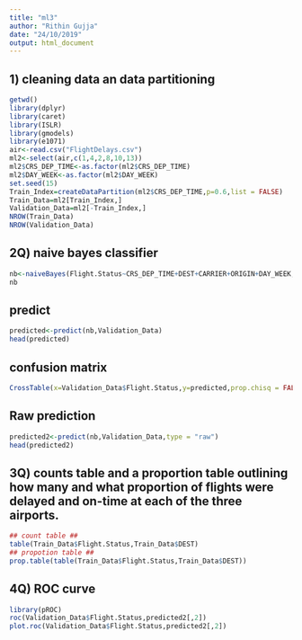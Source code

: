 ---
title: "ml3"
author: "Rithin Gujja"
date: "24/10/2019"
output: html_document
---
## 1) cleaning data an data partitioning ##
```{r} 
getwd()
library(dplyr)
library(caret)
library(ISLR)
library(gmodels)
library(e1071)
air<-read.csv("FlightDelays.csv")
ml2<-select(air,c(1,4,2,8,10,13))
ml2$CRS_DEP_TIME<-as.factor(ml2$CRS_DEP_TIME)
ml2$DAY_WEEK<-as.factor(ml2$DAY_WEEK)
set.seed(15)
Train_Index=createDataPartition(ml2$CRS_DEP_TIME,p=0.6,list = FALSE)
Train_Data=ml2[Train_Index,]
Validation_Data=ml2[-Train_Index,]
NROW(Train_Data)
NROW(Validation_Data)
```
## 2Q) naive bayes classifier ##
```{r}
nb<-naiveBayes(Flight.Status~CRS_DEP_TIME+DEST+CARRIER+ORIGIN+DAY_WEEK,data=Train_Data)
nb
```
## predict ##
```{r}
predicted<-predict(nb,Validation_Data)
head(predicted)
```
## confusion matrix ##
```{r}
CrossTable(x=Validation_Data$Flight.Status,y=predicted,prop.chisq = FALSE)
```
## Raw prediction ##
```{r}
predicted2<-predict(nb,Validation_Data,type = "raw")
head(predicted2)
```
## 3Q) counts table and a proportion table outlining how many and what proportion of flights were delayed and on-time at each of the three airports.
```{r}
## count table ##
table(Train_Data$Flight.Status,Train_Data$DEST)
## propotion table ##
prop.table(table(Train_Data$Flight.Status,Train_Data$DEST))
```

## 4Q) ROC curve ##
```{r}
library(pROC)
roc(Validation_Data$Flight.Status,predicted2[,2])
plot.roc(Validation_Data$Flight.Status,predicted2[,2])
```
